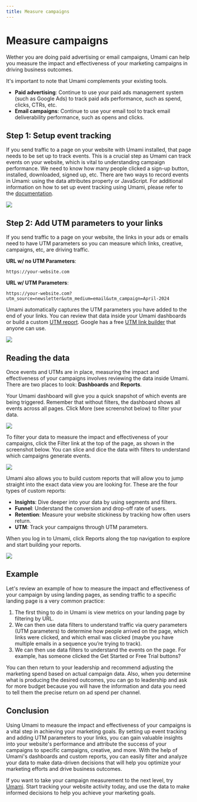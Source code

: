 ```yaml
---
title: Measure campaigns
---
```


# Measure campaigns

Wether you are doing paid advertising or email campaigns, Umami can help you measure the impact
and effectiveness of your marketing campaigns in driving business outcomes.

It's important to note that Umami complements your existing tools.

- **Paid advertising**: Continue to use your paid ads management system (such as Google Ads) to track paid ads performance, such as spend, clicks, CTRs, etc.
- **Email campaigns**: Continue to use your email tool to track email deliverability performance, such as opens and clicks.

## Step 1: Setup event tracking

If you send traffic to a page on your website with Umami installed, that page needs to be set up to track
events. This is a crucial step as Umami can track events on your website, which is vital to understanding
campaign performance. We need to know how many people clicked a sign-up button, installed, downloaded,
signed up, etc. There are two ways to record events in Umami: using the data attributes property or JavaScript.
For additional information on how to set up event tracking using Umami, please refer to the [documentation](/docs).

<img src="/images/guides/measure-campaigns-01.png" />

## Step 2: Add UTM parameters to your links

If you send traffic to a page on your website, the links in your ads or emails need to have UTM parameters
so you can measure which links, creative, campaigns, etc, are driving traffic.

**URL w/ no UTM Parameters**:

```
https://your-website.com
```

**URL w/ UTM Parameters**:

```
https://your-website.com?utm_source=newsletter&utm_medium=email&utm_campaign=April-2024
```

Umami automatically captures the UTM parameters you have added to the end of your links. You can review that
data inside your Umami dashboards or build a custom [UTM report](/docs/reports/report-utm). Google has a free [UTM link builder](https://ga-dev-tools.google/campaign-url-builder/) that
anyone can use.

<img src="/images/guides/measure-campaigns-02.png" />

## Reading the data

Once events and UTMs are in place, measuring the impact and effectiveness of your campaigns involves
reviewing the data inside Umami. There are two places to look: **Dashboards** and **Reports**.

Your Umami dashboard will give you a quick snapshot of which events are being triggered. Remember that without
filters, the dashboard shows all events across all pages. Click More (see screenshot below) to filter your data.

<img src="/images/guides/measure-campaigns-03.png" />

To filter your data to measure the impact and effectiveness of your campaigns, click the Filter link
at the top of the page, as shown in the screenshot below. You can slice and dice the data with filters to
understand which campaigns generate events.

<img src="/images/guides/measure-campaigns-04.png" />

Umami also allows you to build custom reports that will allow you to jump straight into the exact data view
you are looking for. These are the four types of custom reports:

- **Insights**: Dive deeper into your data by using segments and filters.
- **Funnel**: Understand the conversion and drop-off rate of users.
- **Retention**: Measure your website stickiness by tracking how often users return.
- **UTM**: Track your campaigns through UTM parameters.

When you log in to Umami, click Reports along the top navigation to explore and start building your reports.

<img src="/images/guides/measure-campaigns-05.png" />

## Example

Let's review an example of how to measure the impact and effectiveness of your campaign by using landing pages,
as sending traffic to a specific landing page is a very common practice:

1. The first thing to do in Umami is view metrics on your landing page by filtering by URL.
2. We can then use data filters to understand traffic via query parameters (UTM parameters) to determine how people arrived on the page, which links were clicked, and which email was clicked (maybe you have multiple emails in a sequence you’re trying to track).
3. We can then use data filters to understand the events on the page. For example, has someone clicked the Get Started or Free Trial buttons?

You can then return to your leadership and recommend adjusting the marketing spend based on actual campaign data. Also, when you determine what is producing the desired outcomes, you can go to leadership and ask for more budget because you will have the information and data you need to tell them the precise return on ad spend per channel.

## Conclusion

Using Umami to measure the impact and effectiveness of your campaigns is a vital step in achieving
your marketing goals. By setting up event tracking and adding UTM parameters to your links, you can gain
valuable insights into your website's performance and attribute the success of your campaigns to
specific campaigns, creative, and more. With the help of Umami's dashboards and custom reports, you can
easily filter and analyze your data to make data-driven decisions that will help you optimize your
marketing efforts and drive business outcomes.

If you want to take your campaign measurement to the next level, try [Umami](https://cloud.umami.is/signup?ref=umami-docs-guides). Start tracking your
website activity today, and use the data to make informed decisions to help you achieve your marketing goals.
